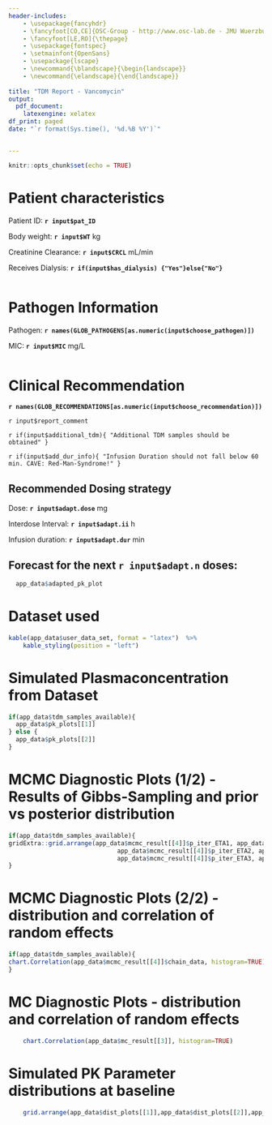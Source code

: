 ```yaml
---
header-includes:
    - \usepackage{fancyhdr}
    - \fancyfoot[CO,CE]{OSC-Group - http://www.osc-lab.de - JMU Wuerzburg - Pharmazie}
    - \fancyfoot[LE,RO]{\thepage}
    - \usepackage{fontspec}
    - \setmainfont{OpenSans}
    - \usepackage{lscape}
    - \newcommand{\blandscape}{\begin{landscape}}
    - \newcommand{\elandscape}{\end{landscape}}
    
title: "TDM Report - Vancomycin"
output: 
  pdf_document:
    latexengine: xelatex
df_print: paged
date: "`r format(Sys.time(), '%d.%B %Y')`"


---
```

\setmainfont{OpenSans}
\addtolength{\headheight}{1.0cm} 
\pagestyle{fancyplain} 
\rhead{\includegraphics[height=1.2cm]{./logo_rechts.png}} 
\lhead{\includegraphics[height=1.2cm]{./logo_links.png}}
\renewcommand{\headrulewidth}{0pt}


```r
knitr::opts_chunk$set(echo = TRUE)
```

# **Patient characteristics**

  
Patient ID: **`r input$pat_ID`** 
  
Body weight: **`r input$WT`** kg 

Creatinine Clearance: **`r input$CRCL`** mL/min

Receives Dialysis: **`r if(input$has_dialysis) {"Yes"}else{"No"}`**

  
    
``` r


```


# **Pathogen Information**

Pathogen:  **`r names(GLOB_PATHOGENS[as.numeric(input$choose_pathogen)])`**

MIC: **`r input$MIC`** mg/L

``` r

```

# **Clinical Recommendation**

**`r names(GLOB_RECOMMENDATIONS[as.numeric(input$choose_recommendation)])`**  
 
`r input$report_comment`

`r if(input$additional_tdm){
"Additional TDM samples should be obtained"
} ` 

`r if(input$add_dur_info){
"Infusion Duration should not fall below 60 min. CAVE: Red-Man-Syndrome!"
} ` 

## **Recommended Dosing strategy**

Dose: **`r input$adapt.dose`** mg

Interdose Interval: **`r input$adapt.ii`** h

Infusion duration: **`r input$adapt.dur`** min

\newpage

\blandscape

## **Forecast for the next `r input$adapt.n` doses:**

``` r

  app_data$adapted_pk_plot

```

\elandscape

\newpage

# **Dataset used**


``` r

kable(app_data$user_data_set, format = "latex")  %>%
    kable_styling(position = "left")

```


\newpage
\blandscape

# **Simulated Plasmaconcentration from Dataset**


```r
if(app_data$tdm_samples_available){
  app_data$pk_plots[[1]]
} else {
  app_data$pk_plots[[2]]
}

```

\elandscape

\newpage

# **MCMC Diagnostic Plots (1/2) - Results of Gibbs-Sampling and prior vs posterior distribution**

```r
if(app_data$tdm_samples_available){
gridExtra::grid.arrange(app_data$mcmc_result[[4]]$p_iter_ETA1, app_data$mcmc_result[[4]]$p_dens_ETA1,    
                              app_data$mcmc_result[[4]]$p_iter_ETA2, app_data$mcmc_result[[4]]$p_dens_ETA2, 
                              app_data$mcmc_result[[4]]$p_iter_ETA3, app_data$mcmc_result[[4]]$p_dens_ETA3, nrow=3, ncol=2, widths=c(3,1))  
}

```

\newpage

# **MCMC Diagnostic Plots (2/2) - distribution and correlation of random effects**

```r
if(app_data$tdm_samples_available){
chart.Correlation(app_data$mcmc_result[[4]]$chain_data, histogram=TRUE)
}

```

\newpage

# **MC Diagnostic Plots - distribution and correlation of random effects**


```r
    chart.Correlation(app_data$mc_result[[3]], histogram=TRUE)
```


\newpage

\blandscape

# **Simulated PK Parameter distributions** at baseline

```r
    grid.arrange(app_data$dist_plots[[1]],app_data$dist_plots[[2]],app_data$dist_plots[[3]], nrow=1, ncol=3)
```

\elandscape